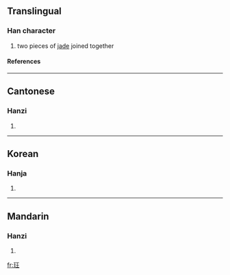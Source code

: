 ==Translingual==
===Han character===
{{Han char|rn=96|rad=玉|as=04|sn=8|four=1111<sub>4</sub>|canj=一土一土 (MGMG)}}
# two pieces of [[jade]] joined together
====References====
{{Han ref|kx=0728.140|dkj=20871|dj=1140.130|hdz=21103.010|uh=73A8|ud=29608|bh=AAB2|bd=43698}}

----
==Cantonese==
===Hanzi===
{{yue-hanzi|jyut=|y=gok3}}
# {{defn|Cantonese}}

----
==Korean==
===Hanja===
{{ko-hanja|hangeul=[[각]], [[곡]]|eumhun=|rv=gak, gok|mr=kak, kok|y=kak, kok}}
# {{defn|Korean}}

----
==Mandarin==
===Hanzi===
{{cmn-hanzi|pin=[[jué]] ([[jue2]])|wg=chüeh<sup>2</sup>}}
# {{defn|Mandarin}}

[[fr:玨]]